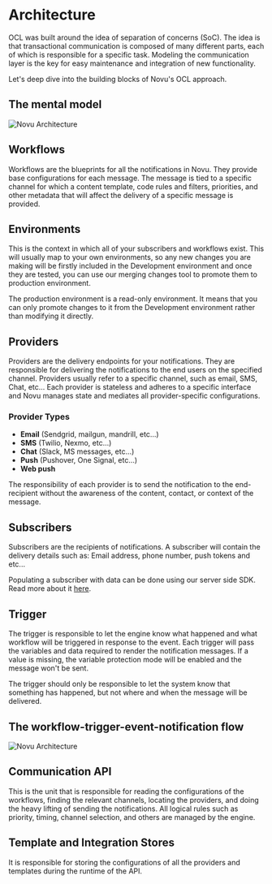 # Architecture

OCL was built around the idea of separation of concerns (SoC). The idea is that transactional communication is composed of many different parts, each of which is responsible for a specific task. Modeling the communication layer is the key for easy maintenance and integration of new functionality.

Let's deep dive into the building blocks of Novu's OCL approach.

## The mental model

![Novu Architecture](https://user-images.githubusercontent.com/89788120/195802678-6d566d86-8175-490f-9ac9-dfd23b8959bd.png)

## Workflows

Workflows are the blueprints for all the notifications in Novu. They provide base configurations for each message. The message is tied to a specific channel for which a content template, code rules and filters, priorities, and other metadata that will affect the delivery of a specific message is provided.

## Environments

This is the context in which all of your subscribers and workflows exist. This will usually map to your own environments, so any new changes you are making will be firstly included in the Development environment and once they are tested, you can use our merging changes tool to promote them to production environment.

The production environment is a read-only environment. It means that you can only promote changes to it from the Development environment rather than modifying it directly.

## Providers

Providers are the delivery endpoints for your notifications. They are responsible for delivering the notifications to the end users on the specified channel. Providers usually refer to a specific channel, such as email, SMS, Chat, etc... Each provider is stateless and adheres to a specific interface and Novu manages state and mediates all provider-specific configurations.

### Provider Types

- **Email** (Sendgrid, mailgun, mandrill, etc...)
- **SMS** (Twilio, Nexmo, etc...)
- **Chat** (Slack, MS messages, etc...)
- **Push** (Pushover, One Signal, etc...)
- **Web push**

The responsibility of each provider is to send the notification to the end-recipient without the awareness of the content, contact, or context of the message.

## Subscribers

Subscribers are the recipients of notifications. A subscriber will contain the delivery details such as: Email address, phone number, push tokens and etc...

Populating a subscriber with data can be done using our server side SDK. Read more about it [here](/platform/subscribers).

## Trigger

The trigger is responsible to let the engine know what happened and what workflow will be triggered in response to the event. Each trigger will pass the variables and data required to render the notification messages. If a value is missing, the variable protection mode will be enabled and the message won't be sent.

The trigger should only be responsible to let the system know that something has happened, but not where and when the message will be delivered.


## The workflow-trigger-event-notification flow

![Novu Architecture](https://res.cloudinary.com/dxc6bnman/image/upload/v1690181294/flow-2x-white-bg_igzccb.png)


## Communication API

This is the unit that is responsible for reading the configurations of the workflows, finding the relevant channels, locating the providers, and doing the heavy lifting of sending the notifications. All logical rules such as priority, timing, channel selection, and others are managed by the engine.

## Template and Integration Stores

It is responsible for storing the configurations of all the providers and templates during the runtime of the API.
